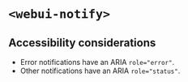 
<Meta of={WebUINotify} />

# `<webui-notify>`

## Accessibility considerations
- Error notifications have an ARIA `role="error"`.
- Other notifications have an ARIA `role="status"`.

<Canvas of={WebUINotify.WebUINotify} />
<Controls of={WebUINotify.WebUINotify} />
